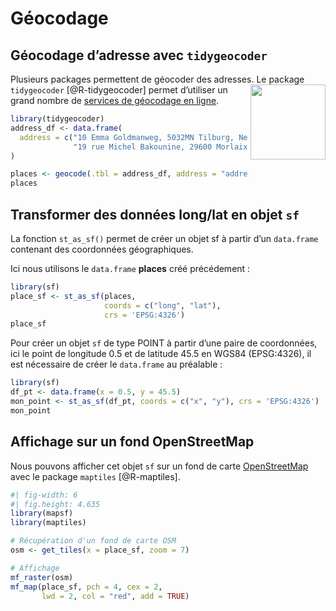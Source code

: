 # Géocodage

## Géocodage d'adresse avec `tidygeocoder`

Plusieurs packages permettent de géocoder des adresses. <img src="img/logo_tidygeocoder.png" align="right" width="120"/>
Le package `tidygeocoder` [@R-tidygeocoder] permet d'utiliser un grand nombre de [services de géocodage en ligne](https://jessecambon.github.io/tidygeocoder/articles/geocoder_services.html). 


```r
library(tidygeocoder)
address_df <- data.frame(
  address = c("10 Emma Goldmanweg, 5032MN Tilburg, Netherlands", 
              "19 rue Michel Bakounine, 29600 Morlaix, France")
)

places <- geocode(.tbl = address_df, address = "address", quiet = TRUE)
places
```


## Transformer des données long/lat en objet `sf`

La fonction `st_as_sf()` permet de créer un objet sf à partir d'un `data.frame` contenant des coordonnées géographiques.  

Ici nous utilisons le `data.frame` **places** créé précédement :
```r
library(sf)
place_sf <- st_as_sf(places, 
                     coords = c("long", "lat"), 
                     crs = 'EPSG:4326')
place_sf
```

Pour créer un objet `sf` de type POINT à partir d'une paire de coordonnées, ici le point de longitude 0.5 et de latitude 45.5 en WGS84 (EPSG:4326), il est nécessaire de créer le `data.frame` au préalable :
```r
library(sf)
df_pt <- data.frame(x = 0.5, y = 45.5)
mon_point <- st_as_sf(df_pt, coords = c("x", "y"), crs = 'EPSG:4326')
mon_point
```


## Affichage sur un fond OpenStreetMap

Nous pouvons afficher cet objet `sf` sur un fond de carte [OpenStreetMap](https://www.openstreetmap.org/) avec le package `maptiles` [@R-maptiles]. 

```r
#| fig-width: 6
#| fig.height: 4.635
library(mapsf)
library(maptiles)

# Récupération d'un fond de carte OSM
osm <- get_tiles(x = place_sf, zoom = 7)

# Affichage
mf_raster(osm)
mf_map(place_sf, pch = 4, cex = 2, 
       lwd = 2, col = "red", add = TRUE)
```




